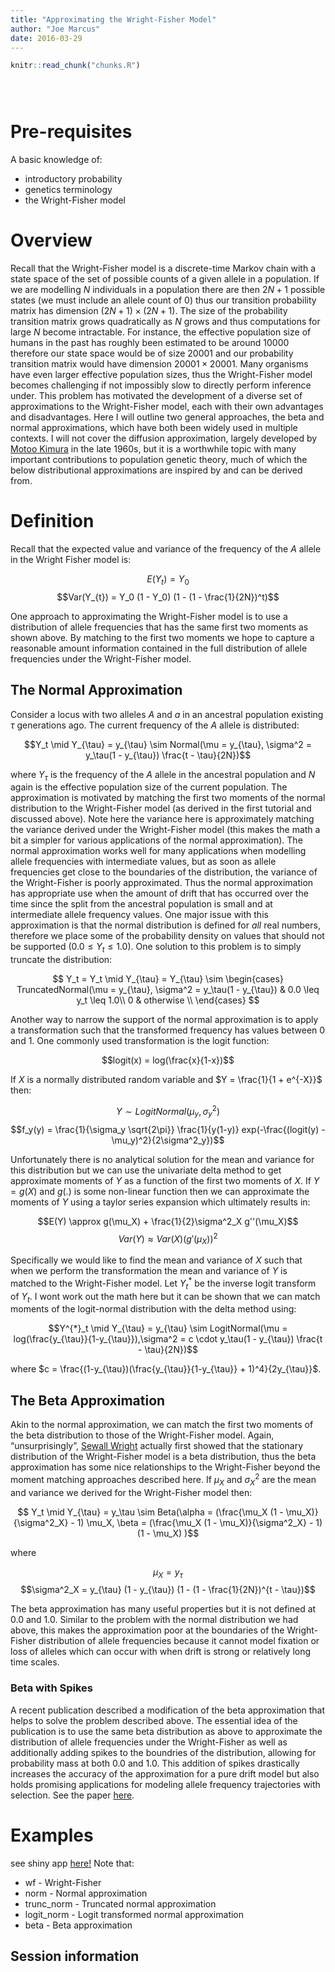 ```yaml
---
title: "Approximating the Wright-Fisher Model"
author: "Joe Marcus"
date: 2016-03-29
---
```


<!-- The file analysis/chunks.R contains chunks that define default settings
shared across the workflowr files. -->
```r
knitr::read_chunk("chunks.R")
```

<!-- Update knitr chunk options -->
```r
```

<!-- Insert the date the file was last updated -->
```r
```

<!-- Insert the code version (Git commit SHA1) if Git repository exists and R
 package git2r is installed -->
```r
```

# Pre-requisites

A basic knowledge of:

* introductory probability
* genetics terminology  
* the Wright-Fisher model 

# Overview

Recall that the Wright-Fisher model is a discrete-time Markov chain with a state space of the set of possible counts of a given allele in a population. If we are modelling $N$ individuals in a population there are then $2N + 1$ possible states (we must include an allele count of $0$) thus our transition probability matrix has dimension $(2N + 1) \times (2N + 1)$. The size of the probability transition matrix grows quadratically as $N$ grows and thus computations for large $N$ become intractable. For instance, the effective population size of humans in the past has roughly been estimated to be around $10000$ therefore our state space would be of size $20001$ and our probability transition matrix would have dimension $20001 \times 20001$. Many organisms have even larger effective population sizes, thus the Wright-Fisher model becomes challenging if not impossibly slow to directly perform inference under. This problem has motivated the development of a diverse set of approximations to the Wright-Fisher model, each with their own advantages and disadvantages. Here I will outline two general approaches, the beta and normal approximations, which have both been widely used in multiple contexts. I will not cover the diffusion approximation, largely developed by [Motoo Kimura](https://en.wikipedia.org/wiki/Motoo_Kimura) in the late 1960s, but it is a worthwhile topic with many important contributions to population genetic theory, much of which the below distributional approximations are inspired by and can be derived from.

# Definition

Recall that the expected value and variance of the frequency of the $A$ allele in the Wright Fisher model is:

$$E(Y_t) = Y_0$$
$$Var(Y_{t}) =  Y_0 (1 - Y_0) (1 - (1 - \frac{1}{2N})^t)$$

One approach to approximating the Wright-Fisher model is to use a distribution of allele frequencies that has the same first two moments as shown above. By matching to the first two moments we hope to capture a reasonable amount information contained in the full distribution of allele frequencies under the Wright-Fisher model.

## The Normal Approximation

Consider a locus with two alleles $A$ and $a$ in an ancestral population existing $\tau$ generations ago. The current frequency of the $A$ allele is distributed:

$$Y_t \mid Y_{\tau} = y_{\tau} \sim Normal(\mu = y_{\tau}, \sigma^2 = y_\tau(1 - y_{\tau}) \frac{t - \tau}{2N})$$

where $Y_{\tau}$ is the frequency of the $A$ allele in the ancestral population and $N$ again is the effective population size of the current population. The approximation is motivated by matching the first two moments of the normal distribution to the Wright-Fisher model (as derived in the first tutorial and discussed above). Note here the variance here is approximately matching the variance derived under the Wright-Fisher model (this makes the math a bit a simpler for various applications of the normal approximation). The normal approximation works well for many applications when modelling allele frequencies with intermediate values, but as soon as allele frequencies get close to the boundaries of the distribution, the variance of the Wright-Fisher is poorly approximated. Thus the normal approximation has appropriate use when the amount of drift that has occurred over the time since the split from the ancestral population is small and at intermediate allele frequency values. One major issue with this approximation is that the normal distribution is defined for *all* real numbers, therefore we place some of the probability density on values that should not be supported ($0.0 \leq Y_t \leq 1.0$). One solution to this problem is to simply truncate the distribution:

$$
Y_t = Y_t \mid Y_{\tau} = Y_{\tau} \sim 
\begin{cases}
  TruncatedNormal(\mu = y_{\tau}, \sigma^2 = y_\tau(1 - y_{\tau}) & 0.0 \leq  y_t \leq 1.0\\
  0 & otherwise \\
\end{cases}
$$

Another way to narrow the support of the normal approximation is to apply a transformation such that the transformed frequency has values between 0 and 1. One commonly used transformation is the logit function:

$$logit(x) = log(\frac{x}{1-x})$$

If $X$ is a normally distributed random variable and $Y = \frac{1}{1 + e^{-X}}$ then:

$$Y \sim LogitNormal(\mu_y, \sigma^2_y)$$
$$f_y(y) = \frac{1}{\sigma_y \sqrt{2\pi}} \frac{1}{y(1-y)} exp(-\frac{(logit(y) - \mu_y)^2}{2\sigma^2_y})$$

Unfortunately there is no analytical solution for the mean and variance for this distribution but we can use the univariate delta method to get approximate moments of $Y$ as a function of the first two moments of $X$. If $Y = g(X)$ and $g(.)$ is some non-linear function then we can approximate the moments of $Y$ using a taylor series expansion which ultimately results in:

$$E(Y) \approx g(\mu_X) + \frac{1}{2}\sigma^2_X g''(\mu_X)$$
$$Var(Y) \approx Var(X)(g'(\mu_X))^2$$

Specifically we would like to find the mean and variance of $X$ such that when we perform the transformation the mean and variance of $Y$ is matched to the Wright-Fisher model. Let $Y^{*}_t$ be the inverse logit transform of $Y_t$. I wont work out the math here but it can be shown that we can match moments of the logit-normal distribution with the delta method using:

$$Y^{*}_t \mid Y_{\tau} = y_{\tau} \sim LogitNormal(\mu = log(\frac{y_{\tau}}{1-y_{\tau}}),\sigma^2 = c \cdot y_\tau(1 - y_{\tau}) \frac{t - \tau}{2N})$$

where $c = \frac{(1-y_{\tau})(\frac{y_{\tau}}{1-y_{\tau}} + 1)^4}{2y_{\tau}}$.

## The Beta Approximation 

Akin to the normal approximation, we can match the first two moments of the beta distribution to those of the Wright-Fisher model. Again, "unsurprisingly", [Sewall Wright](https://en.wikipedia.org/wiki/Sewall_Wright) actually first showed that the stationary distribution of the Wright-Fisher model is a beta distribution, thus the beta approximation has some nice relationships to the Wright-Fisher beyond the moment matching approaches described here. If $\mu_X$ and $\sigma^2_X$ are the mean and variance we derived for the Wright-Fisher model then:

$$ Y_t \mid Y_{\tau} = y_\tau \sim Beta(\alpha = (\frac{\mu_X (1 - \mu_X)}{\sigma^2_X} - 1) \mu_X, \beta = (\frac{\mu_X (1 - \mu_X)}{\sigma^2_X} - 1) (1 - \mu_X) )$$

where

$$\mu_X = y_{\tau}$$
$$\sigma^2_X = y_{\tau} (1 - y_{\tau}) (1 - (1 - \frac{1}{2N})^{t - \tau})$$

The beta approximation has many useful properties but it is not defined at 0.0 and 1.0. Similar to the problem with the normal distribution we had above, this makes the approximation poor at the boundaries of the Wright-Fisher distribution of allele frequencies because it cannot model fixation or loss of alleles which can occur with when drift is strong or relatively long time scales.

### Beta with Spikes

A recent publication described a modification of the beta approximation that helps to solve the problem described above. The essential idea of the publication is to use the same beta distribution as above to approximate the distribution of allele frequencies under the Wright-Fisher as well as additionally adding spikes to the boundries of the distribution, allowing for probability mass at both 0.0 and 1.0. This addition of spikes drastically increases the accuracy of the approximation for a pure drift model but also holds promising applications for modeling allele frequency trajectories with selection. See the paper [here](http://www.genetics.org/content/early/2015/08/26/genetics.115.179606).

# Examples

see shiny app [here!](https://jhmarcus.shinyapps.io/daf_approximation/) Note that:

* wf - Wright-Fisher
* norm - Normal approximation
* trunc_norm - Truncated normal approximation
* logit_norm - Logit transformed normal approximation
* beta - Beta approximation 


## Session information

<!-- Insert the session information into the document -->
```r
```
